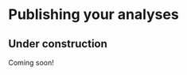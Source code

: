# Publishing your analyses

::: {.callout-warning}
# Under construction {.unnumbered .uncounted .unlisted}

Coming soon!
:::
